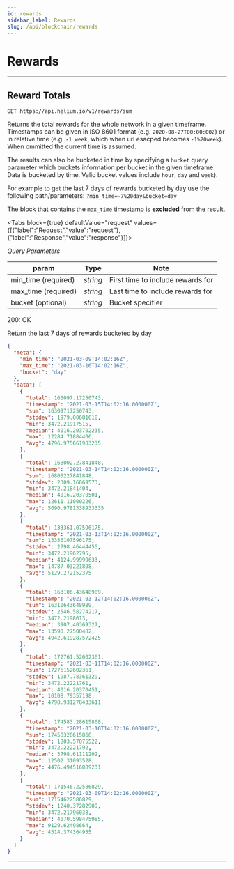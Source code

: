 ```yaml
---
id: rewards
sidebar_label: Rewards
slug: /api/blockchain/rewards
---
```



# Rewards

---

## Reward Totals

```
GET https://api.helium.io/v1/rewards/sum
```

Returns the total rewards for the whole network in a given timeframe. Timestamps can be given in ISO
8601 format (e.g. `2020-08-27T00:00:00Z`) or in relative time (e.g. `-1 week`, which when url
esacped becomes `-1%20week`). When ommitted the current time is assumed.

The results can also be bucketed in time by specifying a `bucket` query parameter which buckets
information per bucket in the given timeframe. Data is bucketed by time. Valid bucket values include
`hour`, `day` and `week`).

For example to get the last 7 days of rewards bucketed by day use the following path/parameters:
`?min_time=-7%20day&bucket=day`

The block that contains the `max_time` timestamp is **excluded** from the result.

<Tabs
  block={true}
  defaultValue="request"
  values={[{"label":"Request","value":"request"},{"label":"Response","value":"response"}]}>
<TabItem value="request">

_Query Parameters_

| param               | Type     | Note                              |
| ------------------- | -------- | --------------------------------- |
| min_time (required) | _string_ | First time to include rewards for |
| max_time (required) | _string_ | Last time to include rewards for  |
| bucket (optional)   | _string_ | Bucket specifier                  |

</TabItem>
<TabItem value="response">

200: OK

Return the last 7 days of rewards bucketed by day

```json
{
  "meta": {
    "min_time": "2021-03-09T14:02:16Z",
    "max_time": "2021-03-16T14:02:16Z",
    "bucket": "day"
  },
  "data": [
    {
      "total": 163097.17250743,
      "timestamp": "2021-03-15T14:02:16.000000Z",
      "sum": 16309717250743,
      "stddev": 1979.00681618,
      "min": 3472.21917515,
      "median": 4016.203702235,
      "max": 12284.71884406,
      "avg": 4796.975661983235
    },
    {
      "total": 168002.27841848,
      "timestamp": "2021-03-14T14:02:16.000000Z",
      "sum": 16800227841848,
      "stddev": 2309.16069573,
      "min": 3472.21841404,
      "median": 4016.20370501,
      "max": 12611.11000226,
      "avg": 5090.9781338933335
    },
    {
      "total": 133361.07596175,
      "timestamp": "2021-03-13T14:02:16.000000Z",
      "sum": 13336107596175,
      "stddev": 2798.46444455,
      "min": 3472.21962795,
      "median": 4124.99999633,
      "max": 14787.03221898,
      "avg": 5129.272152375
    },
    {
      "total": 163106.43648989,
      "timestamp": "2021-03-12T14:02:16.000000Z",
      "sum": 16310643648989,
      "stddev": 2546.58274217,
      "min": 3472.2198613,
      "median": 3907.40369327,
      "max": 13590.27500482,
      "avg": 4942.619287572425
    },
    {
      "total": 172761.52602361,
      "timestamp": "2021-03-11T14:02:16.000000Z",
      "sum": 17276152602361,
      "stddev": 1987.78361329,
      "min": 3472.22221761,
      "median": 4016.20370451,
      "max": 10108.79357198,
      "avg": 4798.931278433611
    },
    {
      "total": 174583.28615868,
      "timestamp": "2021-03-10T14:02:16.000000Z",
      "sum": 17458328615868,
      "stddev": 1803.57075522,
      "min": 3472.22221792,
      "median": 3798.61111202,
      "max": 12502.31093528,
      "avg": 4476.494516889231
    },
    {
      "total": 171546.22586829,
      "timestamp": "2021-03-09T14:02:16.000000Z",
      "sum": 17154622586829,
      "stddev": 1240.37282909,
      "min": 3472.21796038,
      "median": 4070.598475985,
      "max": 9129.62498664,
      "avg": 4514.374364955
    }
  ]
}
```

</TabItem>
</Tabs>

---
